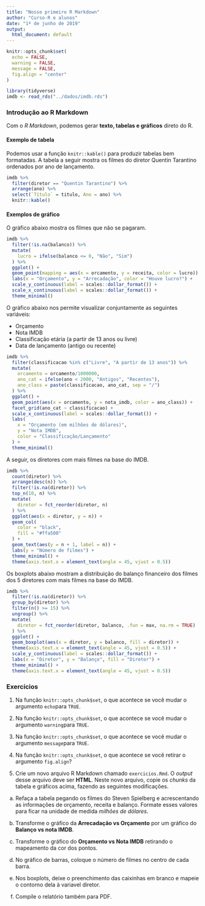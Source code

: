 ```yaml
---
title: "Nosso primeiro R Markdown"
author: "Curso-R e alunos"
date: "1º de junho de 2019"
output:
  html_document: default
---
```


```r
knitr::opts_chunk$set(
  echo = FALSE, 
  warning = FALSE, 
  message = FALSE,
  fig.align = "center"
)
```

```r
library(tidyverse)
imdb <- read_rds("../dados/imdb.rds")
```


### Introdução ao R Markdown

Com o *R Markdown*, podemos gerar **texto, tabelas e gráficos** direto do R.

#### Exemplo de tabela

Podemos usar a função `knitr::kable()` para produzir tabelas bem formatadas. A tabela a seguir mostra os filmes do diretor Quentin Tarantino ordenados por ano de lançamento.

```r
imdb %>% 
  filter(diretor == "Quentin Tarantino") %>%
  arrange(ano) %>%
  select(`Título` = titulo, Ano = ano) %>% 
  knitr::kable()
```


#### Exemplos de gráfico

O gráfico abaixo mostra os filmes que não se pagaram.

```r
imdb %>%
  filter(!is.na(balanco)) %>% 
  mutate(
    lucro = ifelse(balanco <= 0, "Não", "Sim")
  ) %>%
  ggplot() +
  geom_point(mapping = aes(x = orcamento, y = receita, color = lucro)) +
  labs(x = "Orçamento", y = "Arrecadação", color = "Houve lucro?") +
  scale_y_continuous(label = scales::dollar_format()) +
  scale_x_continuous(label = scales::dollar_format()) +
  theme_minimal()
```

O gráfico abaixo nos permite visualizar conjuntamente as seguintes variáveis:

- Orçamento
- Nota IMDB
- Classificação etária (a partir de 13 anos ou livre)
- Data de lançamento (antigo ou recente)

```r
imdb %>%
  filter(classificacao %in% c("Livre", "A partir de 13 anos")) %>%
  mutate(
    orcamento = orcamento/1000000,
    ano_cat = ifelse(ano < 2000, "Antigos", "Recentes"),
    ano_class = paste(classificacao, ano_cat, sep = "/")
  ) %>%
  ggplot() +
  geom_point(aes(x = orcamento, y = nota_imdb, color = ano_class)) +
  facet_grid(ano_cat ~ classificacao) +
  scale_x_continuous(label = scales::dollar_format()) +
  labs(
    x = "Orçamento (em milhões de dólares)", 
    y = "Nota IMDB", 
    color = "Classificação/Lançamento"
  ) +
  theme_minimal() 
```

A seguir, os diretores com mais filmes na base do IMDB.

```r
imdb %>% 
  count(diretor) %>% 
  arrange(desc(n)) %>% 
  filter(!is.na(diretor)) %>% 
  top_n(10, n) %>%
  mutate(
    diretor = fct_reorder(diretor, n)
  ) %>% 
  ggplot(aes(x = diretor, y = n)) +
  geom_col(
    color = "black",
    fill = "#ffa500"
  ) +
  geom_text(aes(y = n + 1, label = n)) +
  labs(y = "Número de filmes") +
  theme_minimal() +
  theme(axis.text.x = element_text(angle = 45, vjust = 0.5)) 
```

Os boxplots abaixo mostram a distribuição do balanço financeiro dos filmes dos 5 diretores com mais filmes na base do IMDB.

```r
imdb %>% 
  filter(!is.na(diretor)) %>%
  group_by(diretor) %>% 
  filter(n() >= 15) %>%
  ungroup() %>% 
  mutate(
    diretor = fct_reorder(diretor, balanco, .fun = max, na.rm = TRUE)
  ) %>% 
  ggplot() +
  geom_boxplot(aes(x = diretor, y = balanco, fill = diretor)) +
  theme(axis.text.x = element_text(angle = 45, vjust = 0.5)) +
  scale_y_continuous(label = scales::dollar_format()) +
  labs(x = "Diretor", y = "Balanço", fill = "Diretor") +
  theme_minimal() +
  theme(axis.text.x = element_text(angle = 45, vjust = 0.5))
```

### Exercícios

1. Na função `knitr::opts_chunk$set`, o que acontece se você mudar o argumento `echo`para `TRUE`.

2. Na função `knitr::opts_chunk$set`, o que acontece se você mudar o argumento `warning`para `TRUE`.

3. Na função `knitr::opts_chunk$set`, o que acontece se você mudar o argumento `message`para `TRUE`.

4. Na função `knitr::opts_chunk$set`, o que acontece se você retirar o argumento `fig.align`?

5. Crie um novo arquivo R Markdown chamado `exercicios.Rmd`. O *output* desse arquivo deve ser **HTML**. Neste novo arquivo, copie os *chunks* da tabela e gráficos acima, fazendo as seguintes modificações.

a) Refaça a tabela pegando os filmes do Steven Spielberg e acrescentando as informações de orçamento, receita e balanço. Formate esses valores para ficar na unidade de medida *milhões de dólares*.

b) Transforme o gráfico da **Arrecadação vs Orçamento** por um gráfico do **Balanço vs nota IMDB**.

c) Transforme o gráfico do **Orçamento vs Nota IMDB** retirando o mapeamento da cor dos pontos.

d) No gráfico de barras, coloque o número de filmes no centro de cada barra.

e) Nos boxplots, deixe o preenchimento das caixinhas em branco e mapeie o contorno dela à variavel diretor.

f) Compile o relatório também para PDF.

